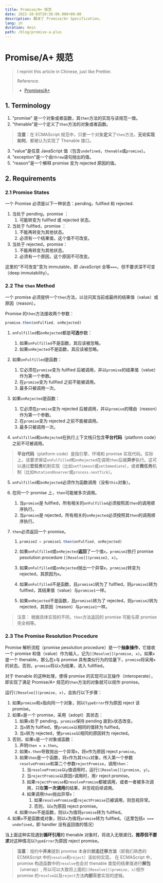 ```yaml
---
title: Promise/A+ 规范
date: 2022-10-03T20:56:00.000+08:00
description: 翻译了 Promise/A+ Specification。
lang: zh
duration: 4min
path: /blog/promise-a-plus
---
```


# Promise/A+ 规范

> I reprint this article in Chinese, just like Prettier.
>
> Reference:
>
> + [Promises/A+](https://promisesaplus.com/)

## 1. Terminology

1. "promise" 是一个对象或者函数，其`then`方法的实现与该规范一致。
2. "thenable"是一个定义了`then`方法的对象或者函数。
> **注意**：在 ECMAScript 规范中，只要一个对象**定义**了`then`方法，**无论实现如何**，都被认为实现了 Thenable 接口。
3. "value"是任意 JavaScript 值（包含`undefined`，`thenable`或`promise`）。
4. "exception"是一个由`throw`语句抛出的值。
5. "reason"是一个解释 promise 变为 rejected 原因的值。

## 2. Requirements

### 2.1 Promise States

一个 Promise 必须是以下一种状态：pending，fullfied 和 rejected.

1. 当处于 pending，promise ：
   1. 可能转变为 fullfied 或 rejected 状态。
2. 当处于 fullfied，promise ：
   1. 不能再转变为其他状态。
   2. 必须有一个结果值，这个值不可改变。
3. 当处于 rejected，promise：
   1. 不能再转变为其他状态。
   2. 必须有一个原因，这个原因不可改变。

这里的"不可改变"意为 immutable，即 JavaScript 全等`===`，但不要求深不可变（deep immutability）。

### 2.2 The `then` Method

一个 promise 必须提供一个`then`方法，以访问其当前或最终的结果值（value）或原因（reason）。

Promise 的`then`方法接收两个参数：

``` js
promise.then(onFulfied, onRejected)
```

1. `onFulfilled`和`onRejected`都是**可选**参数：

   1. 如果`onFulfilled`不是函数，其应该被忽略。
   2. 如果`onRejected`不是函数，其应该被忽略。

2. 如果`onFulfilled`是函数：

   1. 它必须在`promise`变为 fullfied 后被调用，并以`promise`的结果值（value）作为第一个参数。
   2. 在`promise`变为 fullfied 之前不能被调用。
   3. 最多只被调用一次。

3. 如果`onRejected`是函数：

   1. 它必须在`promise`变为 rejected 后被调用，并以`promise`的理由（reason）作为第一个参数。
   2. 在`promise`变为 rejected 之前不能被调用。
   3. 最多只被调用一次。

4. `onFulfilled`和`onRejected`在执行上下文栈只包含**平台代码**（platform code）之前不可被调用。

> **平台代码**（platform code）是指引擎、环境和 promise 实现代码。实际上，该要求保证`onFulfilled`和`onRejected`在调用`then`后被**异步**执行。这可以通过**宏任务**机制实现（比如`setTimeout`或`setImmediate`），或者**微任务**机制（比如`MutationObserver`或`process.nextTick`）。

5. `onFulfilled`和`onRejected`必须作为函数调用（没有`this`对象）。

6. 在同一个 promise 上，`then`可能被多次调用。

   1. 当`promise`是 fullfied，所有相关的`onFulfilled`必须按照其`then`的调用顺序执行。
   2. 当`promise`是 rejected，所有相关的`onRejected`必须按照其`then`的调用顺序执行。

7. `then`必须返回一个 promise。

   1. ``` js
      promise2 = promise1.then(onFulfied, onRejected)
      ```

   2. 如果`onFulfilled`或`onRejected`**返回**了一个值`x`，`promise2`执行 promise pesolution procedure `[[Resolve]](promise2, x)`。

   3. 如果`onFulfilled`或`onRejected`抛出一个异常`e`，`promise2`转变为 rejected，其原因为`e`。

   4. 如果`onFulfilled`不是函数，且`promise1`转为了 fullfied，则`promise2`转为 fullfied，其结果值（value）与`promise1`一样。

   5. 如果`onRejected`不是函数，且`promise1`转为了 rejected，则`promise2`转为 rejected，其原因（reason）与`promise1`一样。

> 注意： 根据具体实现的不同，`then`方法返回的 promise 可能与原 promise 完全相等。

### 2.3 The Promise Resolution Procedure

Promise 解析流程（promise pesolution procedure）是一个**抽象操作**，它接收一个 promise 和值（value）作为输入，记为`[[Resolve]](promise, x)`。如果`x`是一个 thenable，那么在`x`与 promise 具有类似行为的估量下，`promise`将采用`x`的状态。否则，`promise`将以`x`为结果，进入 fulllfied。

对于 thenable 的这种处理，使得 promise 的实现可以互操作（interoperate），即实现了满足 Promise/A+ 规范的`then`方法的对象就可以视作 promise。

运行`[[Resolve]](promise, x)`，会执行以下步骤：

1. 如果`promise`和`x`指向同一个对象，则以`TypeError`作为原因 reject 该 promise。
2. 如果`x`是一个 promise，采用（adopt）其状态：
   1. 如果`x`处于 pending，`promise`保持 pending 直到`x`状态改变。
   2. 当`x`转为 fullfied，使`promise`以相同的值转为 fullfied。
   3. 当`x`转为 rejected，使`promise`以相同的原因转为 rejected。
3. 否则，如果`x`是一个对象或函数：
   1. 声明`then = x.then`。
   2. 如果`x.then`导致抛出一个异常`e`，将`e`作为原因 reject `promise`。
   3. 如果`then`是一个函数，将`x`作为其`this`对象，传入第一个参数`resolvePromise`和第二个参数`rejectPromise`，调用`then`：
      1. 当`resolvePromise`以`y`值调用时，运行`[[Resolve]](promise, y)`。
      2. 当`rejectPromise`以原因`r`调用时，用`r` reject promise。
      3. 如果`rejectPromise`和`resolvePromise`都被调用，或者一者被多次调用，只取**第一次调用**的结果，并忽视后续调用。
      4. 如果调用`then`抛出异常`e`：
         1. 如果`resolvePromise`或`rejectPromise`已被调用，则忽视异常。
         2. 否则，以`e`为原因 reject promise。
   4. 如果`then`不是函数，则以`x`为值将`promise`转为 fullfied。
4. 如果`x`不是函数或对象，则以`x`为值将`promise`转为 fullfied。（这里包括`x === undefined`，即 handler 没有返回值的情况）

当上面这种实现遇到**循环引用**的 thenable 对象时，将进入无限递归，**推荐但不要求**对这种情况以`TypeError`为原因 reject promise。

> **注意**：规约中**并未**提到 promise 本身的**状态迁移方法**（即我们熟悉的 ECMAScript 中的`resolve`和`reject`）该如何实现，
> 在 ECMAScript 中，promise 构造函数中的`resolve`也会对 thenable 类型的结果值进行**解包**（unwrap）,
> 所以可以大致将上面的`[[Resolve]](promise, x)`视作 promise 的`resolve`以及`reject`方法**内部**需要实现的逻辑。